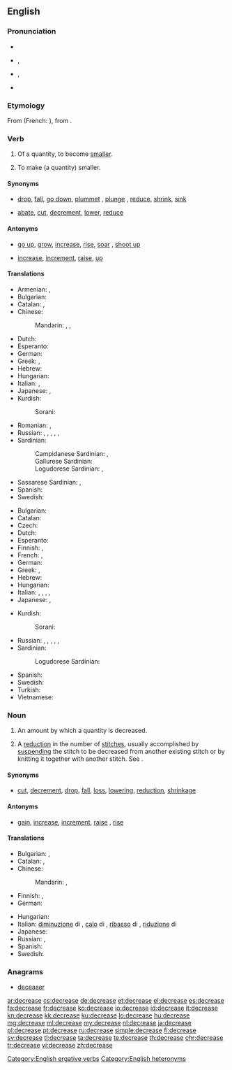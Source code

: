 ==English==

===Pronunciation===
* {{audio|En-us-decrease.ogg|Audio (US)}}
* {{a|verb}} {{enPR|dĭkrēs'}}, {{IPA|/dɪˈkɹiːs/}}
* {{a|noun}} {{enPR|dē'krēs}}, {{IPA|/ˈdiːkɹiːs/}}
* {{rhymes|iːs}}

===Etymology===
From {{etyl|fro|en}} {{term|descreistre|lang=fro}} (French: {{term|décroître|lang=fr}}), from {{etyl|la|en}} {{term|decrescere|lang=la}}.

===Verb===
{{en-verb|decreas|ing}}

# {{context|intransitive|lang=en}} Of a quantity, to become [[smaller]].
# {{context|transitive|lang=en}} To make (a quantity) smaller.

====Synonyms====
* {{sense|become smaller}} [[drop]], [[fall]], [[go down]], [[plummet]] {{qualifier|rapidly}}, [[plunge]] {{qualifier|rapidly}}, [[reduce]], [[shrink]], [[sink]]
* {{sense|make smaller}} [[abate]], [[cut]], [[decrement]], [[lower]], [[reduce]]

====Antonyms====
* {{sense|become larger}} [[go up]], [[grow]], [[increase]], [[rise]], [[soar]] {{qualifier|rapidly}}, [[shoot up]] {{qualifier|rapidly}}
* {{sense|make larger}} [[increase]], [[increment]], [[raise]], [[up]] {{qualifier|informal}}

====Translations====
{{trans-top|become smaller}}
* Armenian: {{t|hy|փոքրանալ|tr=p’ok’ranal}}, {{t|hy|պակասել|tr=pakasel}}
* Bulgarian: {{t|bg|намалявам се|tr=namaljávam se}}
* Catalan: {{t+|ca|decréixer}}, {{t+|ca|disminuir}}
* Chinese:
*: Mandarin: {{t+|cmn|減少|sc=Hani}}, {{t+|cmn|减少|tr=jiǎnshǎo|sc=Hani}}, {{t+|cmn|下降|tr=xiàjiàng|sc=Hani}}
* Dutch: {{t+|nl|afnemen}}
* Esperanto: {{t|eo|malpliiĝi}}
* German: {{t+|de|abnehmen}}
* Greek: {{t+|el|μειώνομαι}}, {{t+|el|λιγοστεύω}}
* Hebrew: {{t|he|פחת|tr=pakhát}}
* Hungarian: {{t+|hu|csökken}}
* Italian: {{t+|it|diminuire}}, {{t+|it|calare}}
* Japanese: {{t+|ja|減少|tr=げんしょうする, genshō suru|alt=減少する|sc=Jpan}}, {{t+|ja|減る|tr=へる, heru|sc=Jpan}}
* Kurdish:
*: Sorani: {{t|ckb|که‌م کردن|sc=ku-Arab}}
{{trans-mid}}
* Romanian: {{t+|ro|descrește}}, {{t|ro|scădea}}
* Russian: {{t+|ru|уменьшаться|tr=umenʹšátʹsja|sc=Cyrl}} {{impf}}, {{t+|ru|уменьшиться|tr=uménʹšitʹsja|sc=Cyrl}} {{pf.}}, {{t+|ru|снижаться|tr=snižátʹsja|sc=Cyrl}} {{impf}}, {{t+|ru|снизиться|tr=snízitʹsja|sc=Cyrl}} {{pf.}}, {{t+|ru|понижаться|tr=ponižátʹsja|sc=Cyrl}} {{impf}}, {{t+|ru|понизиться|tr=ponízitʹsja|sc=Cyrl}} {{pf.}}
* Sardinian:
*: Campidanese Sardinian: {{t|sro|calai}}, {{t|sro|menguai}}
*: Gallurese Sardinian: {{t|sdn|affluscià}}
*: Logudorese Sardinian: {{t|src|menguare}}, {{t|src|minimare}}
* Sassarese Sardinian: {{t|sdc|miminà}}, {{t|sdc|abbracà}}
* Spanish: {{t+|es|disminuir}}
* Swedish: {{t+|sv|minska}}
{{trans-bottom}}

{{trans-top|make smaller}}
* Bulgarian: {{t+|bg|намалявам|tr=namaljávam}}
* Catalan: {{t+|ca|disminuir}}
* Czech: {{t|cs|snížit}}
* Dutch: {{t+|nl|verminderen}}
* Esperanto: {{t|eo|malpliigi}}
* Finnish: {{t+|fi|laskea}}, {{t+|fi|vähentää}}
* French: {{t+|fr|diminuer}}, {{t+|fr|réduire}}
* German: {{t+|de|verringern}}
* Greek: {{t+|el|μειώνω}}, {{t+|el|ελαττώνω}}
* Hebrew: {{t|he|הפחית|tr=hifkhít}}
* Hungarian: {{t+|hu|csökkent}}
* Italian: {{t+|it|diminuire}}, {{t|it|far calare}}, {{t|it|ribassare}}, {{t+|it|ridurre}}, {{t|it|decrementare}}
* Japanese: {{t+|ja|減少|alt=減少させる|tr=げんしょうさせる, genshō saseru|sc=Jpan}}, {{t|ja|減らす|tr=へらす, herasu|sc=Jpan}}
{{trans-mid}}
* Kurdish:
*: Sorani: {{t|ckb|که‌م کردن|sc=ku-Arab}}
* Russian: {{t+|ru|уменьшать|tr=umenʹšátʹ|sc=Cyrl}} {{impf}}, {{t+|ru|уменьшить|tr=uménʹšitʹ|sc=Cyrl}} {{pf.}}, {{t+|ru|понижать|tr=ponižátʹ|sc=Cyrl}} {{impf}}, {{t+|ru|понизить|tr=ponízitʹ|sc=Cyrl}} {{pf.}}, {{t+|ru|снижать|tr=snižátʹ|sc=Cyrl}} {{impf}}, {{t+|ru|снизить|tr=snízitʹ|sc=Cyrl}} {{pf.}}
* Sardinian:
*: Logudorese Sardinian: {{t|src|mèngua}}
* Spanish: {{t+|es|disminuir}}
* Swedish: {{t+|sv|minska}}
* Turkish: {{t+|tr|azaltmak}}
* Vietnamese: {{t+|vi|hạ}}
{{trans-bottom}}

===Noun===
{{en-noun}}

# An amount by which a quantity is decreased.
# {{context|knitting|lang=en}} A [[reduction]] in the number of [[stitch]]es, usually accomplished by [[suspend]]ing the stitch to be decreased from another existing stitch or by knitting it together with another stitch. See {{w|Decrease (knitting)}}.

====Synonyms====
* {{sense|amount by which a quantity is decreased}} [[cut]], [[decrement]], [[drop]], [[fall]], [[loss]], [[lowering]], [[reduction]], [[shrinkage]]

====Antonyms====
* {{sense|amount by which a quantity is decreased}} [[gain]], [[increase]], [[increment]], [[raise]] {{qualifier|US, of pay}}, [[rise]]

====Translations====
{{trans-top|amount of decrease}}
* Bulgarian: {{t+|bg|намаляване|n}}, {{t+|bg|намаление|n}}
* Catalan: {{t|ca|disminució|f}}, {{t|ca|decreixença|f}}
* Chinese:
*: Mandarin: {{t+|cmn|減少|sc=Hani}}, {{t+|cmn|减少|tr=jiǎnshǎo|sc=Hani}}
* Finnish: {{t+|fi|lasku}}, {{t|fi|vähenemä}}
* German: {{t+|de|Verringerung|f}}
{{trans-mid}}
* Hungarian: {{t+|hu|csökkenés}}
* Italian: [[diminuzione]] di {{g|f}}, [[calo]] di {{g|m}}, [[ribasso]] di {{g|m}}, [[riduzione]] di {{g|f}}
* Japanese: {{t+|ja|減少|tr=げんしょう, genshō|sc=Jpan}}
* Russian: {{t+|ru|уменьшение|n|tr=umenʹšénije|sc=Cyrl}}, {{t+|ru|снижение|n|tr=snižénije|sc=Cyrl}}
* Spanish: {{t+|es|disminución|f}}
* Swedish: {{t+|sv|minskning|c}}
{{trans-bottom}}

===Anagrams===
* [[deceaser#English|deceaser]]

[[Category:English ergative verbs]]
[[Category:English heteronyms]]

[[ar:decrease]]
[[cs:decrease]]
[[de:decrease]]
[[et:decrease]]
[[el:decrease]]
[[es:decrease]]
[[fa:decrease]]
[[fr:decrease]]
[[ko:decrease]]
[[io:decrease]]
[[id:decrease]]
[[it:decrease]]
[[kn:decrease]]
[[kk:decrease]]
[[ku:decrease]]
[[lo:decrease]]
[[hu:decrease]]
[[mg:decrease]]
[[ml:decrease]]
[[my:decrease]]
[[nl:decrease]]
[[ja:decrease]]
[[pl:decrease]]
[[pt:decrease]]
[[ru:decrease]]
[[simple:decrease]]
[[fi:decrease]]
[[sv:decrease]]
[[tl:decrease]]
[[ta:decrease]]
[[te:decrease]]
[[th:decrease]]
[[chr:decrease]]
[[tr:decrease]]
[[vi:decrease]]
[[zh:decrease]]